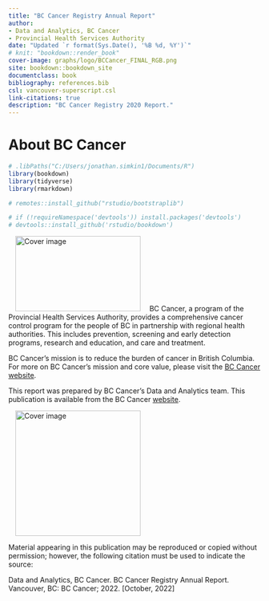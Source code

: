 ```yaml
---
title: "BC Cancer Registry Annual Report"
author: 
- Data and Analytics, BC Cancer
- Provincial Health Services Authority
date: "Updated `r format(Sys.Date(), '%B %d, %Y')`"
# knit: "bookdown::render_book"
cover-image: graphs/logo/BCCancer_FINAL_RGB.png
site: bookdown::bookdown_site
documentclass: book
bibliography: references.bib
csl: vancouver-superscript.csl
link-citations: true
description: "BC Cancer Registry 2020 Report."
---
```


# About BC Cancer

```r
# .libPaths("C:/Users/jonathan.simkin1/Documents/R")
library(bookdown)
library(tidyverse)
library(rmarkdown)

# remotes::install_github("rstudio/bootstraplib")

# if (!requireNamespace('devtools')) install.packages('devtools')
# devtools::install_github('rstudio/bookdown')
```

<a href="http://www.bccancer.bc.ca/health-professionals/professional-resources/bc-cancer-registry" target="_blank">![Cover image](images/BCCancer_FINAL_RGB.png "BC Cancer"){align="right" style="margin: 0 1em 0 1em" width="250" height="150"}</a> BC Cancer, a program of the Provincial Health Services Authority, provides a comprehensive cancer control program for the people of BC in partnership with regional health authorities. This includes prevention, screening and early detection programs, research and education, and care and treatment.

BC Cancer's mission is to reduce the burden of cancer in British Columbia. For more on BC Cancer's mission and core value, please visit the <a href="http://www.bccancer.bc.ca/about/who-we-are" target="_blank">BC Cancer website</a>.

This report was prepared by BC Cancer's Data and Analytics team. This publication is available from the BC Cancer <a href="http://www.bccancer.bc.ca/health-professionals/professional-resources/bc-cancer-registry" target="_blank">website</a>.

<a href="http://www.bccancer.bc.ca/health-professionals/professional-resources/bc-cancer-registry" target="_blank">![Cover image](images/cover_v4.png "BC Cancer Registry Report 2020"){alt="Cover image" align="right" style="margin: 0 1em 0 1em" width="250"}</a>

Material appearing in this publication may be reproduced or copied without permission; however, the following citation must be used to indicate the source:

Data and Analytics, BC Cancer. BC Cancer Registry Annual Report. Vancouver, BC: BC Cancer; 2022. [October, 2022]
